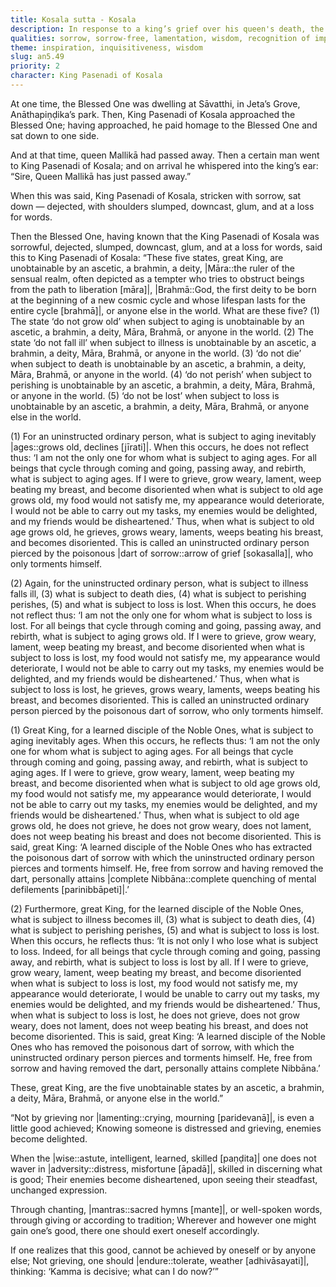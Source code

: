 ```yaml
---
title: Kosala sutta - Kosala
description: In response to a king’s grief over his queen's death, the Buddha teaches that aging, illness, death, and loss are inevitable. He contrasts the self-torment of an ordinary person who resists these truths with the peace a learned disciple of the Noble Ones finds through acceptance, thereby removing the “poisonous dart of sorrow.”
qualities: sorrow, sorrow-free, lamentation, wisdom, recognition of impermanence, recognition of unsatisfactoriness, wisdom, discernment, quenching, patience
theme: inspiration, inquisitiveness, wisdom
slug: an5.49
priority: 2
character: King Pasenadi of Kosala
---
```


At one time, the Blessed One was dwelling at Sāvatthi, in Jeta’s Grove, Anāthapiṇḍika’s park. Then, King Pasenadi of Kosala approached the Blessed One; having approached, he paid homage to the Blessed One and sat down to one side.

And at that time, queen Mallikā had passed away. Then a certain man went to King Pasenadi of Kosala; and on arrival he whispered into the king’s ear: “Sire, Queen Mallikā has just passed away.”

When this was said, King Pasenadi of Kosala, stricken with sorrow, sat down — dejected, with shoulders slumped, downcast, glum, and at a loss for words.

Then the Blessed One, having known that the King Pasenadi of Kosala was sorrowful, dejected, slumped, downcast, glum, and at a loss for words, said this to King Pasenadi of Kosala: “These five states, great King, are unobtainable by an ascetic, a brahmin, a deity, |Māra::the ruler of the sensual realm, often depicted as a tempter who tries to obstruct beings from the path to liberation [māra]|, |Brahmā::God, the first deity to be born at the beginning of a new cosmic cycle and whose lifespan lasts for the entire cycle [brahmā]|, or anyone else in the world. What are these five? (1) The state ‘do not grow old’ when subject to aging is unobtainable by an ascetic, a brahmin, a deity, Māra, Brahmā, or anyone in the world. (2) The state ‘do not fall ill’ when subject to illness <collapse>is unobtainable by an ascetic, a brahmin, a deity, Māra, Brahmā, or anyone in the world.</collapse> (3) ‘do not die’ when subject to death <collapse>is unobtainable by an ascetic, a brahmin, a deity, Māra, Brahmā, or anyone in the world.</collapse> (4) ‘do not perish’ when subject to perishing <collapse>is unobtainable by an ascetic, a brahmin, a deity, Māra, Brahmā, or anyone in the world.</collapse> (5) ‘do not be lost’ when subject to loss is unobtainable by an ascetic, a brahmin, a deity, Māra, Brahmā, or anyone else in the world.

(1) For an uninstructed ordinary person, what is subject to aging inevitably |ages::grows old, declines [jīrati]|. When this occurs, he does not reflect thus: ‘I am not the only one for whom what is subject to aging ages. For all beings that cycle through coming and going, passing away, and rebirth, what is subject to aging ages. If I were to grieve, grow weary, lament, weep beating my breast, and become disoriented when what is subject to old age grows old, my food would not satisfy me, my appearance would deteriorate, I would not be able to carry out my tasks, my enemies would be delighted, and my friends would be disheartened.’ Thus, when what is subject to old age grows old, he grieves, grows weary, laments, weeps beating his breast, and becomes disoriented. This is called an uninstructed ordinary person pierced by the poisonous |dart of sorrow::arrow of grief [sokasalla]|, who only torments himself.

(2) Again, for the uninstructed ordinary person, what is subject to illness falls ill, (3) what is subject to death dies, (4) what is subject to perishing perishes, (5) and what is subject to loss is lost. When this occurs, he does not reflect thus: ‘I am not the only one for whom what is subject to loss is lost. For all beings that cycle through coming and going, passing away, and rebirth, what is subject to aging grows old. If I were to grieve, grow weary, lament, weep beating my breast, and become disoriented when what is subject to loss is lost, my food would not satisfy me, my appearance would deteriorate, I would not be able to carry out my tasks, my enemies would be delighted, and my friends would be disheartened.’ Thus, when what is subject to loss is lost, he grieves, grows weary, laments, weeps beating his breast, and becomes disoriented. This is called an uninstructed ordinary person pierced by the poisonous dart of sorrow, who only torments himself.

(1) Great King, for a learned disciple of the Noble Ones, what is subject to aging inevitably ages. When this occurs, he reflects thus: ‘I am not the only one for whom what is subject to aging ages. For all beings that cycle through coming and going, passing away, and rebirth, what is subject to aging ages. If I were to grieve, grow weary, lament, weep beating my breast, and become disoriented when what is subject to old age grows old, my food would not satisfy me, my appearance would deteriorate, I would not be able to carry out my tasks, my enemies would be delighted, and my friends would be disheartened.’ Thus, when what is subject to old age grows old, he does not grieve, he does not grow weary, does not lament, does not weep beating his breast and does not become disoriented. This is said, great King: ‘A learned disciple of the Noble Ones who has extracted the poisonous dart of sorrow with which the uninstructed ordinary person pierces and torments himself. He, free from sorrow and having removed the dart, personally attains |complete Nibbāna::complete quenching of mental defilements [parinibbāpeti]|.’

(2) Furthermore, great King, for the learned disciple of the Noble Ones, what is subject to illness becomes ill, (3) what is subject to death dies, (4) what is subject to perishing perishes, (5) and what is subject to loss is lost. When this occurs, he reflects thus: ‘It is not only I who lose what is subject to loss. Indeed, for all beings that cycle through coming and going, passing away, and rebirth, what is subject to loss is lost by all. If I were to grieve, grow weary, lament, weep beating my breast, and become disoriented when what is subject to loss is lost, my food would not satisfy me, my appearance would deteriorate, I would be unable to carry out my tasks, my enemies would be delighted, and my friends would be disheartened.’ Thus, when what is subject to loss is lost, he does not grieve, does not grow weary, does not lament, does not weep beating his breast, and does not become disoriented. This is said, great King: ‘A learned disciple of the Noble Ones who has removed the poisonous dart of sorrow, with which the uninstructed ordinary person pierces and torments himself. He, free from sorrow and having removed the dart, personally attains complete Nibbāna.’

These, great King, are the five unobtainable states by an ascetic, a brahmin, a deity, Māra, Brahmā, or anyone else in the world.”

“Not by grieving nor |lamenting::crying, mourning [paridevanā]|,
is even a little good achieved;
Knowing someone is distressed and grieving,
enemies become delighted.

When the |wise::astute, intelligent, learned, skilled [paṇḍita]| one does not waver in |adversity::distress, misfortune [āpadā]|,
skilled in discerning what is good;
Their enemies become disheartened,
upon seeing their steadfast, unchanged expression.

Through chanting, |mantras::sacred hymns [mante]|, or well-spoken words,
through giving or according to tradition;
Wherever and however one might gain one’s good,
there one should exert oneself accordingly.

If one realizes that this good,
cannot be achieved by oneself or by anyone else;
Not grieving, one should |endure::tolerate, weather [adhivāsayati]|,
thinking: ‘Kamma is decisive; what can I do now?’”